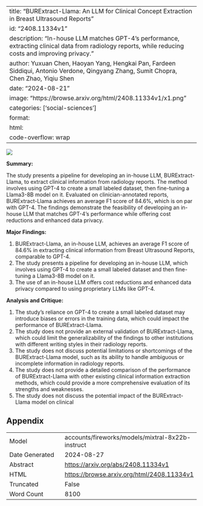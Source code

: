 
---
title: "BURExtract-Llama: An LLM for Clinical Concept Extraction in Breast Ultrasound Reports"
id: "2408.11334v1"
description: "In-house LLM matches GPT-4's performance, extracting clinical data from radiology reports, while reducing costs and improving privacy."
author: Yuxuan Chen, Haoyan Yang, Hengkai Pan, Fardeen Siddiqui, Antonio Verdone, Qingyang Zhang, Sumit Chopra, Chen Zhao, Yiqiu Shen
date: "2024-08-21"
image: "https://browse.arxiv.org/html/2408.11334v1/x1.png"
categories: ['social-sciences']
format:
  html:
    code-overflow: wrap
---

![](https://browse.arxiv.org/html/2408.11334v1/x1.png)

**Summary:**

The study presents a pipeline for developing an in-house LLM, BURExtract-Llama, to extract clinical information from radiology reports. The method involves using GPT-4 to create a small labeled dataset, then fine-tuning a Llama3-8B model on it. Evaluated on clinician-annotated reports, BURExtract-Llama achieves an average F1 score of 84.6%, which is on par with GPT-4. The findings demonstrate the feasibility of developing an in-house LLM that matches GPT-4’s performance while offering cost reductions and enhanced data privacy.

**Major Findings:**

1. BURExtract-Llama, an in-house LLM, achieves an average F1 score of 84.6% in extracting clinical information from Breast Ultrasound Reports, comparable to GPT-4.
2. The study presents a pipeline for developing an in-house LLM, which involves using GPT-4 to create a small labeled dataset and then fine-tuning a Llama3-8B model on it.
3. The use of an in-house LLM offers cost reductions and enhanced data privacy compared to using proprietary LLMs like GPT-4.

**Analysis and Critique:**

1. The study's reliance on GPT-4 to create a small labeled dataset may introduce biases or errors in the training data, which could impact the performance of BURExtract-Llama.
2. The study does not provide an external validation of BURExtract-Llama, which could limit the generalizability of the findings to other institutions with different writing styles in their radiology reports.
3. The study does not discuss potential limitations or shortcomings of the BURExtract-Llama model, such as its ability to handle ambiguous or incomplete information in radiology reports.
4. The study does not provide a detailed comparison of the performance of BURExtract-Llama with other existing clinical information extraction methods, which could provide a more comprehensive evaluation of its strengths and weaknesses.
5. The study does not discuss the potential impact of the BURExtract-Llama model on clinical

## Appendix

|          |          |
|----------|----------|
| Model     | accounts/fireworks/models/mixtral-8x22b-instruct       |
| Date Generated     | 2024-08-27       |
| Abstract | [https://arxiv.org/abs/2408.11334v1](https://arxiv.org/abs/2408.11334v1)        |
| HTML     | [https://browse.arxiv.org/html/2408.11334v1](https://browse.arxiv.org/html/2408.11334v1)       |
| Truncated       | False       |
| Word Count       | 8100       |